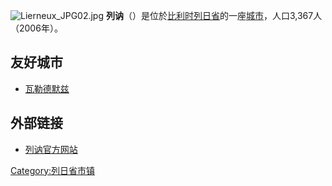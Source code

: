 {{Unreferenced|time=2018-08-10T12:38:47+00:00}}
[[File:Lierneux_JPG02.jpg|thumb]]
'''列讷'''（{{lang-fr|Lierneux}}）是位於[[比利时|比利时]][[列日省|列日省]]的一座[[城市|城市]]，人口3,367人（2006年）。

==友好城市==
* {{FRA}} [[瓦勒德默兹|瓦勒德默兹]]

==外部链接==
*[http://www.lierneux.be/ 列讷官方网站] {{Wayback|url=http://www.lierneux.be/ |date=20201209070018 }}

{{列日省市区}}

{{Authority control}}
{{Belgium-geo-stub}}

{{DEFAULTSORT:Lierneux}}
[[Category:列日省市镇|Category:列日省市镇]]